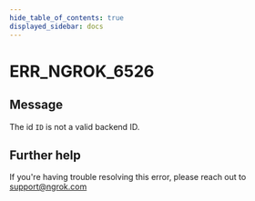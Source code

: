 ```yaml
---
hide_table_of_contents: true
displayed_sidebar: docs
---
```



# ERR_NGROK_6526

## Message

The id `ID` is not a valid backend ID.

<ErrorDetails error="err_ngrok_6526" />

## Further help

If you're having trouble resolving this error, please reach out to [support@ngrok.com](mailto:support@ngrok.com?subject=Help%20with%20ERR_NGROK_6526)
